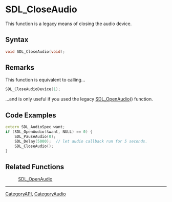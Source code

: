 = SDL_CloseAudio =

This function is a legacy means of closing the audio device.

== Syntax ==

<syntaxhighlight lang='c'>
void SDL_CloseAudio(void);
</syntaxhighlight>

== Remarks ==

This function is equivalent to calling...

<syntaxhighlight lang='c'>
SDL_CloseAudioDevice(1);
</syntaxhighlight>

...and is only useful if you used the legacy [[SDL_OpenAudio]]() function.

== Code Examples ==

<syntaxhighlight lang='c++'>
extern SDL_AudioSpec want;
if (SDL_OpenAudio(&want, NULL) == 0) {
    SDL_PauseAudio(0);
    SDL_Delay(5000);  // let audio callback run for 5 seconds.
    SDL_CloseAudio();
}
</syntaxhighlight>

== Related Functions ==

:[[SDL_OpenAudio]]

----
[[CategoryAPI]], [[CategoryAudio]]


